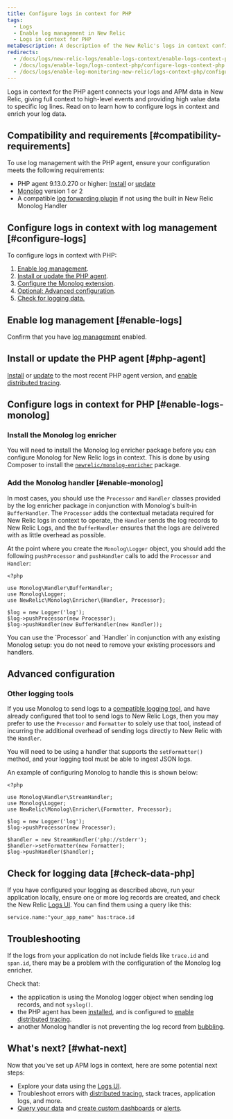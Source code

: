 ```yaml
---
title: Configure logs in context for PHP
tags:
  - Logs
  - Enable log management in New Relic
  - Logs in context for PHP
metaDescription: A description of the New Relic's logs in context configuration process for the PHP agent.
redirects:
  - /docs/logs/new-relic-logs/enable-logs-context/enable-logs-context-php
  - /docs/logs/enable-logs/logs-context-php/configure-logs-context-php
  - /docs/logs/enable-log-monitoring-new-relic/logs-context-php/configure-logs-context-php
---
```


Logs in context for the PHP agent connects your logs and APM data in New Relic, giving full context to high-level events and providing high value data to specific log lines. Read on to learn how to configure logs in context and enrich your log data.

## Compatibility and requirements [#compatibility-requirements]

To use log management with the PHP agent, ensure your configuration meets the following requirements:

* PHP agent 9.13.0.270 or higher: [Install](/docs/agents/php-agent/installation/php-agent-installation-overview) or [update](/docs/agents/php-agent/installation/update-php-agent)
* [Monolog](https://github.com/Seldaek/monolog) version 1 or 2
* A compatible [log forwarding plugin](/docs/logs/enable-logs/enable-logs/enable-new-relic-logs#enable-logs) if not using the built in New Relic Monolog Handler

## Configure logs in context with log management [#configure-logs]

To configure logs in context with PHP:

1. [Enable log management](/docs/introduction-new-relic-logs).
2. [Install or update the PHP agent](#php-agent).
3. [Configure the Monolog extension](#enable-logs-monolog).
4. [Optional: Advanced configuration](#advanced-configuration).
5. [Check for logging data.](#check-data-php)

## Enable log management [#enable-logs]

Confirm that you have [log management](/docs/introduction-new-relic-logs) enabled.

## Install or update the PHP agent [#php-agent]

[Install](/docs/agents/php-agent/installation/php-agent-installation-overview) or [update](/docs/agents/php-agent/installation/update-php-agent) to the most recent PHP agent version, and [enable distributed tracing](/docs/understand-dependencies/distributed-tracing/enable-configure/enable-distributed-tracing).

## Configure logs in context for PHP [#enable-logs-monolog]

### Install the Monolog log enricher

You will need to install the Monolog log enricher package before you can configure Monolog for New Relic logs in context. This is done by using Composer to install the [`newrelic/monolog-enricher`](https://packagist.org/packages/newrelic/monolog-enricher) package.

### Add the Monolog handler [#enable-monolog]

In most cases, you should use the `Processor` and `Handler` classes provided by the log enricher package in conjunction with Monolog's built-in `BufferHandler`. The `Processor` adds the contextual metadata required for New Relic logs in context to operate, the `Handler` sends the log records to New Relic Logs, and the `BufferHandler` ensures that the logs are delivered with as little overhead as possible.

At the point where you create the `Monolog\Logger` object, you should add the following `pushProcessor` and `pushHandler` calls to add the `Processor` and `Handler`:

```
<?php

use Monolog\Handler\BufferHandler;
use Monolog\Logger;
use NewRelic\Monolog\Enricher\{Handler, Processor};

$log = new Logger('log');
$log->pushProcessor(new Processor);
$log->pushHandler(new BufferHandler(new Handler));
```

<Callout variant="tip">
  You can use the `Processor` and `Handler` in conjunction with any existing Monolog setup: you do not need to remove your existing processors and handlers.
</Callout>

## Advanced configuration

### Other logging tools

If you use Monolog to send logs to a [compatible logging tool](https://docs.newrelic.com/docs/logs/enable-logs/enable-logs/enable-new-relic-logs#enable-logs), and have already configured that tool to send logs to New Relic Logs, then you may prefer to use the `Processor` and `Formatter` to solely use that tool, instead of incurring the additional overhead of sending logs directly to New Relic with the `Handler`.

You will need to be using a handler that supports the `setFormatter()` method, and your logging tool must be able to ingest JSON logs.

An example of configuring Monolog to handle this is shown below:

```
<?php

use Monolog\Handler\StreamHandler;
use Monolog\Logger;
use NewRelic\Monolog\Enricher\{Formatter, Processor};

$log = new Logger('log');
$log->pushProcessor(new Processor);

$handler = new StreamHandler('php://stderr');
$handler->setFormatter(new Formatter);
$log->pushHandler($handler);
```

## Check for logging data [#check-data-php]

If you have configured your logging as described above, run your application locally, ensure one or more log records are created, and check the New Relic [Logs UI](/docs/logs/new-relic-logs/ui-data/explore-your-data-new-relic-logs-ui). You can find them using a query like this:

```
service.name:"your_app_name" has:trace.id
```

## Troubleshooting

If the logs from your application do not include fields like `trace.id` and `span.id`, there may be a problem with the configuration of the Monolog log enricher.

Check that:

* the application is using the Monolog logger object when sending log records, and not `syslog()`.
* the PHP agent has been [installed](/docs/agents/php-agent/installation/php-agent-installation-overview), and is configured to [enable distributed tracing](/docs/understand-dependencies/distributed-tracing/enable-configure/enable-distributed-tracing).
* another Monolog handler is not preventing the log record from [bubbling](https://github.com/Seldaek/monolog/blob/master/doc/01-usage.md#core-concepts).

## What's next? [#what-next]

Now that you've set up APM logs in context, here are some potential next steps:

* Explore your data using the [Logs UI](/docs/explore-your-data-new-relic-logs-ui).
* Troubleshoot errors with [distributed tracing](/docs/understand-dependencies/distributed-tracing/get-started/introduction-distributed-tracing), stack traces, application logs, and more.
* [Query your data](/docs/using-new-relic/data/understand-data/query-new-relic-data) and [create custom dashboards](/docs/dashboards/new-relic-one-dashboards/get-started/introduction-new-relic-one-dashboards) or [alerts](/docs/alerts/new-relic-alerts/configuring-alert-policies/create-edit-or-find-alert-policy).
